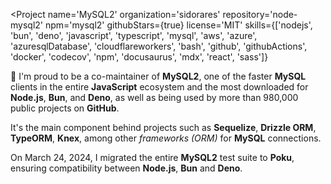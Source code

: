 
<Project
  name='MySQL2'
  organization='sidorares'
  repository='node-mysql2'
  npm='mysql2'
  githubStars={true}
  license='MIT'
  skills={['nodejs', 'bun', 'deno', 'javascript', 'typescript', 'mysql', 'aws', 'azure', 'azuresqlDatabase', 'cloudflareworkers', 'bash', 'github', 'githubActions', 'docker', 'codecov', 'npm', 'docusaurus', 'mdx', 'react', 'sass']}
>

🐬 I'm proud to be a co-maintainer of **MySQL2**, one of the faster **MySQL** clients in the entire **JavaScript** ecosystem and the most downloaded for **Node.js**, **Bun**, and **Deno**, as well as being used by <Link to='https://github.com/sidorares/node-mysql2/network/dependents'>more than 980,000 public projects</Link> on **GitHub**.

It's the main component behind projects such as **Sequelize**, **Drizzle ORM**, **TypeORM**, **Knex**, among other _frameworks (ORM)_ for **MySQL** connections.

On March 24, 2024, I migrated the entire **MySQL2** test suite to **Poku**, ensuring compatibility between **Node.js**, **Bun** and **Deno**.

</Project>
